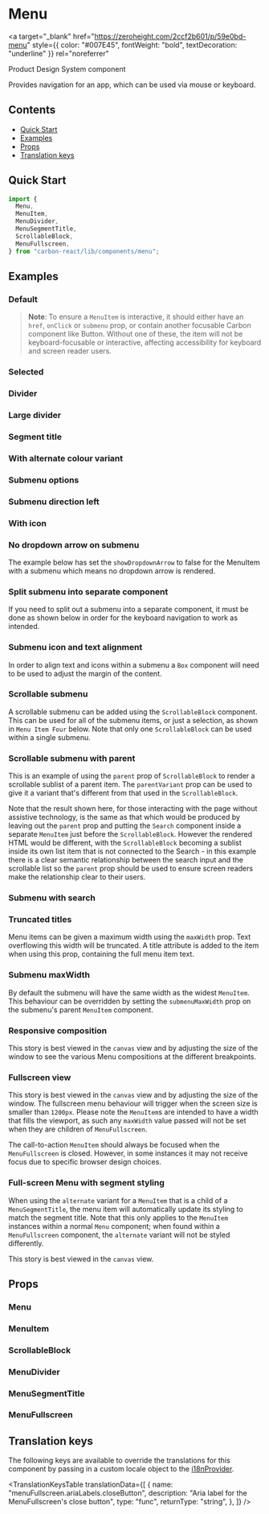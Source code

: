 

<Meta of={MenuStories} />

# Menu

<a
  target="_blank"
  href="https://zeroheight.com/2ccf2b601/p/59e0bd-menu"
  style={{ color: "#007E45", fontWeight: "bold", textDecoration: "underline" }}
  rel="noreferrer"
>
  Product Design System component
</a>

Provides navigation for an app, which can be used via mouse or keyboard.

## Contents

- [Quick Start](#quick-start)
- [Examples](#examples)
- [Props](#props)
- [Translation keys](#translation-keys)

## Quick Start

```javascript
import {
  Menu,
  MenuItem,
  MenuDivider,
  MenuSegmentTitle,
  ScrollableBlock,
  MenuFullscreen,
} from "carbon-react/lib/components/menu";
```

## Examples

### Default

<Canvas of={MenuStories.DefaultStory} />

> **Note**: To ensure a `MenuItem` is interactive, it should either have an `href`, `onClick` or `submenu` prop, or contain another focusable Carbon component like Button. Without one of these, the item will not be keyboard-focusable or interactive, affecting accessibility for keyboard and screen reader users.

### Selected

<Canvas of={MenuStories.SelectedStory} />

### Divider

<Canvas of={MenuStories.DividerStory} />

### Large divider

<Canvas of={MenuStories.LargeDividerStory} />

### Segment title

<Canvas of={MenuStories.SegmentTitleStory} />

### With alternate colour variant

<Canvas of={MenuStories.AlternateColourStory} />

### Submenu options

<Canvas of={MenuStories.SubmenuOptionsStory} />

### Submenu direction left

<Canvas of={MenuStories.SubmenuDirectionLeftStory} />

### With icon

<Canvas of={MenuStories.WithIconStory} />

### No dropdown arrow on submenu

The example below has set the `showDropdownArrow` to false for the MenuItem with a submenu which means no dropdown arrow
is rendered.

<Canvas of={MenuStories.NoDropdownArrowOnSubmenuStory} />

### Split submenu into separate component

If you need to split out a submenu into a separate component, it must be done as shown below in order for the keyboard navigation to work as intended.

<Canvas of={MenuStories.SplitSubmenuIntoSeparateComponentStory} />

### Submenu icon and text alignment

In order to align text and icons within a submenu a `Box` component will need to be used to adjust the margin of the content.

<Canvas of={MenuStories.SubmenuIconAndTextAlignment} />

### Scrollable submenu

A scrollable submenu can be added using the `ScrollableBlock` component. This can be used for all of the submenu items, or just a selection, as shown in `Menu Item Four` below.
Note that only one `ScrollableBlock` can be used within a single submenu.

<Canvas of={MenuStories.ScrollableSubmenuStory} />

### Scrollable submenu with parent

This is an example of using the `parent` prop of `ScrollableBlock` to render a scrollable sublist of a parent item. The `parentVariant`
prop can be used to give it a variant that's different from that used in the `ScrollableBlock`.

Note that the result shown here, for those interacting with the page without assistive technology, is the same as that which
would be produced by leaving out the `parent` prop and putting the `Search` component inside a separate `MenuItem` just before the
`ScrollableBlock`. However the rendered HTML would be different, with the `ScrollableBlock` becoming a sublist inside its own list
item that is not connected to the Search - in this example there is a clear semantic relationship between the search input and the
scrollable list so the `parent` prop should be used to ensure screen readers make the relationship clear to their users.

<Canvas of={MenuStories.ScrollableSubmenuWithParent} />

### Submenu with search

<Canvas of={MenuStories.SubmenuWithSearch} />

### Truncated titles

Menu items can be given a maximum width using the `maxWidth` prop. Text overflowing this width will be truncated.
A title attribute is added to the item when using this prop, containing the full menu item text.

<Canvas of={MenuStories.TruncatedTitlesStory} />

### Submenu maxWidth

By default the submenu will have the same width as the widest `MenuItem`. This behaviour can be overridden
by setting the `submenuMaxWidth` prop on the submenu's parent `MenuItem` component.

<Canvas of={MenuStories.TruncationAndSubmenuWidth} />

### Responsive composition

This story is best viewed in the `canvas` view and by adjusting the size of the window to see the various Menu compositions
at the different breakpoints.

<Canvas of={MenuStories.ResponsiveCompositionStory} />

### Fullscreen view

This story is best viewed in the `canvas` view and by adjusting the size of the window. The fullscreen menu behaviour will
trigger when the screen size is smaller than `1200px`. Please note the `MenuItem`s are intended to have a width that fills the viewport,
as such any `maxWidth` value passed will not be set when they are children of `MenuFullscreen`.

The call-to-action `MenuItem` should always be focused when the `MenuFullscreen` is closed. However, in some instances it may not receive focus
due to specific browser design choices.

<Canvas of={MenuStories.FullscreenViewStory} />

### Full-screen Menu with segment styling

When using the `alternate` variant for a `MenuItem` that is a child of a `MenuSegmentTitle`, the menu item  will automatically
update its styling to match the segment title. Note that this only applies to the `MenuItem` instances within a normal `Menu` component;
when found within a `MenuFullscreen` component, the `alternate` variant will not be styled differently.

This story is best viewed in the `canvas` view.

<Canvas of={MenuStories.MenuFullscreenWithSegmentStyling} />

## Props

### Menu

<ArgTypes of={MenuStories} />

### MenuItem

<ArgTypes of={MenuItemStories} />

### ScrollableBlock

<ArgTypes of={ScrollableBlockStories} />

### MenuDivider

<ArgTypes of={MenuDividerStories} />

### MenuSegmentTitle

<ArgTypes of={MenuSegmentTitleStories} />

### MenuFullscreen

<ArgTypes of={MenuFullscreenStories} />

## Translation keys

The following keys are available to override the translations for this component by passing in a custom locale object
to the [i18nProvider](../?path=/docs/documentation-i18n--docs).

<TranslationKeysTable
  translationData={[
    {
      name: "menuFullscreen.ariaLabels.closeButton",
      description: "Aria label for the MenuFullscreen's close button",
      type: "func",
      returnType: "string",
    },
  ]}
/>
